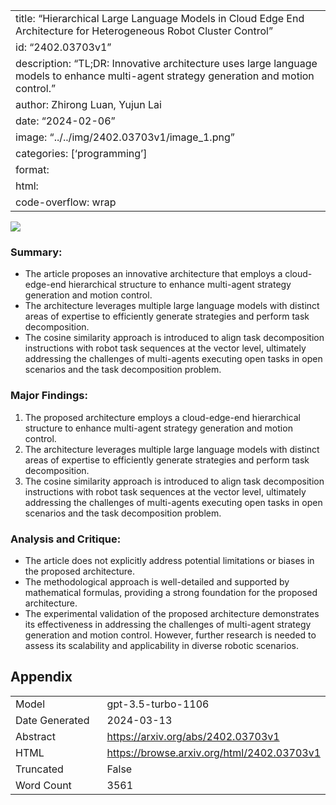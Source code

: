 
---
title: "Hierarchical Large Language Models in Cloud Edge End Architecture for Heterogeneous Robot Cluster Control"
id: "2402.03703v1"
description: "TL;DR: Innovative architecture uses large language models to enhance multi-agent strategy generation and motion control."
author: Zhirong Luan, Yujun Lai
date: "2024-02-06"
image: "../../img/2402.03703v1/image_1.png"
categories: ['programming']
format:
  html:
    code-overflow: wrap
---

![](../../img/2402.03703v1/image_1.png)

### **Summary:**
- The article proposes an innovative architecture that employs a cloud-edge-end hierarchical structure to enhance multi-agent strategy generation and motion control.
- The architecture leverages multiple large language models with distinct areas of expertise to efficiently generate strategies and perform task decomposition.
- The cosine similarity approach is introduced to align task decomposition instructions with robot task sequences at the vector level, ultimately addressing the challenges of multi-agents executing open tasks in open scenarios and the task decomposition problem.

### Major Findings:
1. The proposed architecture employs a cloud-edge-end hierarchical structure to enhance multi-agent strategy generation and motion control.
2. The architecture leverages multiple large language models with distinct areas of expertise to efficiently generate strategies and perform task decomposition.
3. The cosine similarity approach is introduced to align task decomposition instructions with robot task sequences at the vector level, ultimately addressing the challenges of multi-agents executing open tasks in open scenarios and the task decomposition problem.

### Analysis and Critique:
- The article does not explicitly address potential limitations or biases in the proposed architecture.
- The methodological approach is well-detailed and supported by mathematical formulas, providing a strong foundation for the proposed architecture.
- The experimental validation of the proposed architecture demonstrates its effectiveness in addressing the challenges of multi-agent strategy generation and motion control. However, further research is needed to assess its scalability and applicability in diverse robotic scenarios.

## Appendix

|          |          |
|----------|----------|
| Model     | gpt-3.5-turbo-1106       |
| Date Generated     | 2024-03-13       |
| Abstract | [https://arxiv.org/abs/2402.03703v1](https://arxiv.org/abs/2402.03703v1)        |
| HTML     | [https://browse.arxiv.org/html/2402.03703v1](https://browse.arxiv.org/html/2402.03703v1)       |
| Truncated       | False       |
| Word Count       | 3561       |